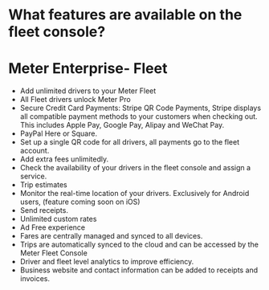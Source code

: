 # What features are available on the fleet console?

# Meter Enterprise- Fleet

* Add unlimited drivers to your Meter Fleet
* All Fleet drivers unlock Meter Pro
* Secure Credit Card Payments: Stripe QR Code Payments, Stripe displays all compatible payment methods to your customers when checking out. This includes Apple Pay, Google Pay, Alipay and WeChat Pay.
* PayPal Here or Square.
* Set up a single QR code for all drivers, all payments go to the fleet account.
* Add extra fees unlimitedly.
* Check the availability of your drivers in the fleet console and assign a service.
* Trip estimates
* Monitor the real-time location of your drivers. Exclusively for Android users, (feature coming soon on iOS)
* Send receipts.
* Unlimited custom rates
* Ad Free experience 
* Fares are centrally managed and synced to all devices.
* Trips are automatically synced to the cloud and can be accessed by the Meter Fleet Console
* Driver and fleet level analytics to improve efficiency.
* Business website and contact information can be added to receipts and invoices.
